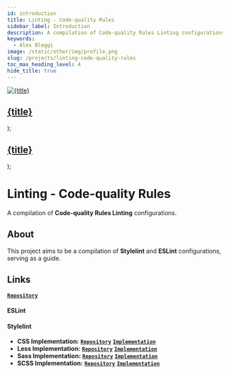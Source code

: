 ```yaml
---
id: introduction
title: Linting - Code-quality Rules
sidebar_label: Introduction
description: A compilation of Code-quality Rules Linting configurations.
keywords:
  - Alex Bleggi
image: /static/other/img/profile.png
slug: /projects/linting-code-quality-rules
toc_max_heading_level: 4
hide_title: true
---
```



  <a className="built-with" href={url}>
    <img className={`built-with__image ${className}`} src={useBaseUrl(`img/knowledge/${image}`)} alt={title} style={style}/>
    <div className="built-with__overlay">
      <h2 className="built-with__heading">{title}</h2>
    </div>
  </a>
);

  <a className="built-with-text" href={url}>
    <div className="built-with-text__overlay">
      <h2 className="built-with-text__heading">{title}</h2>
    </div>
  </a>
);

# Linting - Code-quality Rules

A compilation of **Code-quality Rules Linting** configurations.

## About

This project aims to be a compilation of **Stylelint** and **ESLint** configurations, serving as a guide.

## Links

**[`Repository`](https://github.com/alexbjr369/linting-code-quality-rules)**

#### ESLint

#### Stylelint

- **CSS Implementation:** **[`Repository`](https://github.com/alexbjr369/linting-code-quality-rules/styling/css)** **[`Implementation`](/docs/projects/linting-code-quality-rules/stylelint/css/implementation)**
- **Less Implementation:** **[`Repository`](https://github.com/alexbjr369/linting-code-quality-rules/styling/less)** **[`Implementation`](/docs/projects/linting-code-quality-rules/stylelint/less/implementation)**
- **Sass Implementation:** **[`Repository`](https://github.com/alexbjr369/linting-code-quality-rules/styling/sass)** **[`Implementation`](/docs/projects/linting-code-quality-rules/stylelint/sass/implementation)**
- **SCSS Implementation:** **[`Repository`](https://github.com/alexbjr369/linting-code-quality-rules/styling/scss)** **[`Implementation`](/docs/projects/linting-code-quality-rules/stylelint/scss/implementation)**
